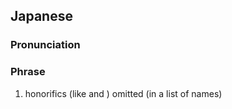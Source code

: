 ==Japanese==
{{ja-kanjitab|けい|しょう|りゃく|yomi=o}}

===Pronunciation===
{{ja-pron|けいしょうりゃく|y=o}}

===Phrase===
{{ja-phrase|けいしょうりゃく}}

# honorifics (like {{ja-l|様}} and {{ja-l|さん}}) omitted (in a list of names)